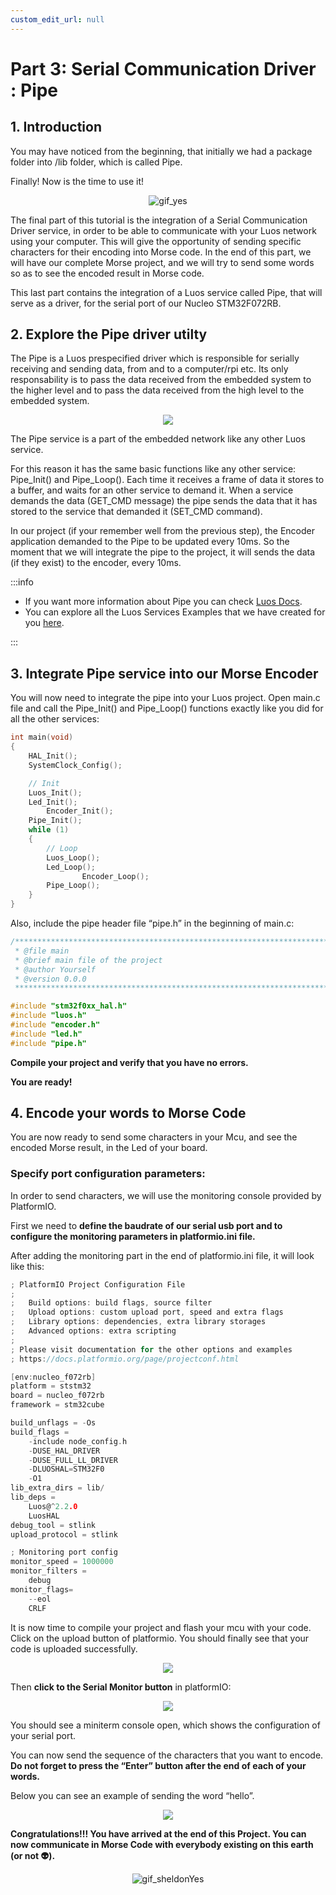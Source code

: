 ```yaml
---
custom_edit_url: null
---
```



# Part 3: Serial Communication Driver : Pipe

## 1. Introduction

You may have noticed from the beginning, that initially we had a package folder into /lib folder, which is called Pipe.

Finally! Now is the time to use it!

<div align="center">
  <img
    src="https://media.giphy.com/media/3o6UB3VhArvomJHtdK/giphy.gif"
    className="gif_tutorial"
    alt="gif_yes"
  />
</div>

The final part of this tutorial is the integration of a Serial Communication Driver service, in order to be able to communicate with your Luos network using your computer. This will give the opportunity of sending specific characters for their encoding into Morse code. In the end of this part, we will have our complete Morse project, and we will try to send some words so as to see the encoded result in Morse code.

This last part contains the integration of a Luos service called Pipe, that will serve as a driver, for the serial port of our Nucleo STM32F072RB.

## 2. Explore the Pipe driver utilty

The Pipe is a Luos prespecified driver which is responsible for serially receiving and sending data, from and to a computer/rpi etc. Its only responsability is to pass the data received from the embedded system to the higher level and to pass the data received from the high level to the embedded system.

<div align="center">
  <Image
    src="/img/tutorials/morse/morse-3-1.png"
    darkSrc="/img/tutorials/morse/morse-3-1-dark.png"
  />
</div>

The Pipe service is a part of the embedded network like any other Luos service.

For this reason it has the same basic functions like any other service: Pipe_Init() and Pipe_Loop(). Each time it receives a frame of data it stores to a buffer, and waits for an other service to demand it. When a service demands the data (GET_CMD message) the pipe sends the data that it has stored to the service that demanded it (SET_CMD command).

In our project (if your remember well from the previous step), the Encoder application demanded to the Pipe to be updated every 10ms. So the moment that we will integrate the pipe to the project, it will sends the data (if they exist) to the encoder, every 10ms.

:::info

- If you want more information about Pipe you can check [Luos Docs](/docs/tools/gate).
- You can explore all the Luos Services Examples that we have created for you [here](https://github.com/Luos-io/Examples).

:::

## 3. Integrate Pipe service into our Morse Encoder

You will now need to integrate the pipe into your Luos project. Open main.c file and call the Pipe_Init() and Pipe_Loop() functions exactly like you did for all the other services:

```c
int main(void)
{
    HAL_Init();
    SystemClock_Config();

    // Init
    Luos_Init();
    Led_Init();
		Encoder_Init();
    Pipe_Init();
    while (1)
    {
        // Loop
        Luos_Loop();
        Led_Loop();
				Encoder_Loop();
        Pipe_Loop();
    }
}
```

Also, include the pipe header file “pipe.h” in the beginning of main.c:

```c
/******************************************************************************
 * @file main
 * @brief main file of the project
 * @author Yourself
 * @version 0.0.0
 ******************************************************************************/

#include "stm32f0xx_hal.h"
#include "luos.h"
#include "encoder.h"
#include "led.h"
#include "pipe.h"
```

**Compile your project and verify that you have no errors.**

**You are ready!**

## 4. Encode your words to Morse Code

You are now ready to send some characters in your Mcu, and see the encoded Morse result, in the Led of your board.

### Specify port configuration parameters:

In order to send characters, we will use the monitoring console provided by PlatformIO.

First we need to **define the baudrate of our serial usb port and to configure the monitoring parameters in platformio.ini file.**

After adding the monitoring part in the end of platformio.ini file, it will look like this:

```c
; PlatformIO Project Configuration File
;
;   Build options: build flags, source filter
;   Upload options: custom upload port, speed and extra flags
;   Library options: dependencies, extra library storages
;   Advanced options: extra scripting
;
; Please visit documentation for the other options and examples
; https://docs.platformio.org/page/projectconf.html

[env:nucleo_f072rb]
platform = ststm32
board = nucleo_f072rb
framework = stm32cube

build_unflags = -Os
build_flags =
    -include node_config.h
    -DUSE_HAL_DRIVER
    -DUSE_FULL_LL_DRIVER
    -DLUOSHAL=STM32F0
    -O1
lib_extra_dirs = lib/
lib_deps =
    Luos@^2.2.0
    LuosHAL
debug_tool = stlink
upload_protocol = stlink

; Monitoring port config
monitor_speed = 1000000
monitor_filters =
    debug
monitor_flags=
    --eol
    CRLF
```

It is now time to compile your project and flash your mcu with your code. Click on the upload button of platformio. You should finally see that your code is uploaded successfully.

<div align="center">
  <Image src="/img/tutorials/morse/morse-3-2.png" />
</div>

Then **click to the Serial Monitor button** in platformIO:

<div align="center">
  <Image src="/img/tutorials/morse/morse-3-3.png" />
</div>

You should see a miniterm console open, which shows the configuration of your serial port.

You can now send the sequence of the characters that you want to encode. **Do not forget to press the “Enter” button after the end of each of your words.**

Below you can see an example of sending the word “hello”.

<div align="center">
  <Image src="/img/tutorials/morse/morse-3-4.png" />
</div>

**Congratulations!!! You have arrived at the end of this Project. You can now communicate in Morse Code with everybody existing on this earth (or not 👽).**

<div align="center">
  <img
    src="https://media.giphy.com/media/xT0xeF9hBOWZzAGEr6/giphy.gif"
    className="gif_tutorial"
    alt="gif_sheldonYes"
  />
</div>

